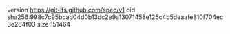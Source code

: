 version https://git-lfs.github.com/spec/v1
oid sha256:998c7c95bcad04d0b13dc2e9a13071458e125c4b5deaafe810f704ec3e284f03
size 151464
